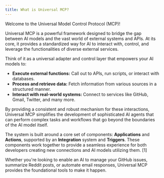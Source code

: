 ```yaml
---
title: What is Universal MCP?
---
```


Welcome to the Universal Model Control Protocol (MCP)!

Universal MCP is a powerful framework designed to bridge the gap between AI models and the vast world of external systems and APIs. At its core, it provides a standardized way for AI to interact with, control, and leverage the functionalities of diverse external services.

Think of it as a universal adapter and control layer that empowers your AI models to:

*   **Execute external functions:** Call out to APIs, run scripts, or interact with databases.
*   **Process and retrieve data:** Fetch information from various sources in a structured manner.
*   **Interact with real-world systems:** Connect to services like GitHub, Gmail, Twitter, and many more.

By providing a consistent and robust mechanism for these interactions, Universal MCP simplifies the development of sophisticated AI agents that can perform complex tasks and workflows that go beyond the boundaries of the AI model itself.

The system is built around a core set of components: **Applications** and **Actions**, supported by an **Integration** system and **Triggers**. These components work together to provide a seamless experience for both developers creating new connections and AI models utilizing them. [1]

Whether you're looking to enable an AI to manage your GitHub issues, summarize Reddit posts, or automate email responses, Universal MCP provides the foundational tools to make it happen.